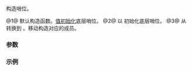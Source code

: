 {{cpp/ranges/transform_view/sentinel/title | ''sentinel''}}
{{cpp/ranges/transform_view/navbar}}

{{dcl begin}}
{{dcl | num=1 | since=c++20 |1=
/*sentinel*/() = default;
}}
{{dcl | num=2 | since=c++20 |1=
constexpr explicit /*sentinel*/( ranges::sentinel_t&lt;Base&gt; end );
}}
{{dcl | num=3 | since=c++20 |1=
constexpr /*sentinel*/( /*sentinel*/&lt;!Const&gt; i )
  requires Const &amp;&amp;
    std::convertible_to&lt;ranges::sentinel_t&lt;V&gt;, ranges::sentinel_t&lt;Base&gt;&gt;;
}}
{{dcl end}}

构造哨位。

@1@ 默认构造函数。[[cpp/language/value_initialization|值初始化]]底层哨位。
@2@ 以 {{c|end}} 初始化底层哨位。
@3@ 从 {{c|/*sentinel*/&lt;false&gt;}} 转换到 {{c|/*sentinel*/&lt;true&gt;}}。移动构造对应的成员。

===参数===
{{par begin}}
{{par | end | 表示（可为 const 限定的）{{tt|V}} 的末尾的哨位}}
{{par | i | {{c|/*sentinel*/&lt;false&gt;}} }}
{{par end}}

===示例===
{{example
| code=
| output=
}}

{{langlinks|en|es|ja|ru}}